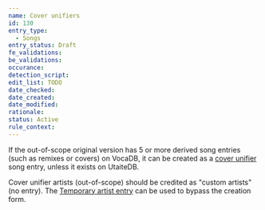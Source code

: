 ```yaml
---
name: Cover unifiers
id: 130
entry_type:
  - Songs
entry_status: Draft
fe_validations:
be_validations:
occurance:
detection_script:
edit_list: TODO
date_checked:
date_created:
date_modified:
rationale:
status: Active
rule_context:
---
```

If the out-of-scope original version has 5 or more derived song entries (such as remixes or covers) on VocaDB, it can be created as a [cover unifier](https://vocadb.net/T/6751) song entry, unless it exists on UtaiteDB.

Cover unifier artists (out-of-scope) should be credited as "custom artists" (no entry). The [Temporary artist entry](https://vocadb.net/Ar/139625) can be used to bypass the creation form.